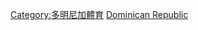 {{Commonscat|Association football in the Dominican Republic}}

[[Category:多明尼加體育|Category:多明尼加體育]]
[[Category:北美洲各国足球|Dominican Republic]]
